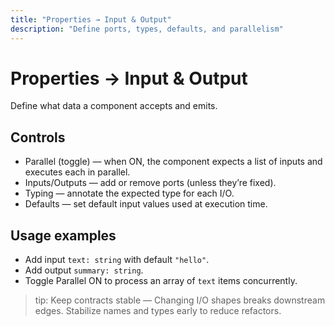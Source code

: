 ```yaml
---
title: "Properties → Input & Output"
description: "Define ports, types, defaults, and parallelism"
---
```


# Properties → Input & Output

Define what data a component accepts and emits.

## Controls
- Parallel (toggle) — when ON, the component expects a list of inputs and executes each in parallel.
- Inputs/Outputs — add or remove ports (unless they’re fixed).
- Typing — annotate the expected type for each I/O.
- Defaults — set default input values used at execution time.

## Usage examples
- Add input `text: string` with default `"hello"`.
- Add output `summary: string`.
- Toggle Parallel ON to process an array of `text` items concurrently.

> tip: Keep contracts stable — Changing I/O shapes breaks downstream edges. Stabilize names and types early to reduce refactors.
